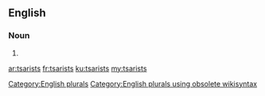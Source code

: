 ==English==

===Noun===
{{head|en}}

# {{plural of|tsarist}}

[[Category:English plurals]][[Category:English plurals using obsolete wikisyntax]]

[[ar:tsarists]]
[[fr:tsarists]]
[[ku:tsarists]]
[[my:tsarists]]